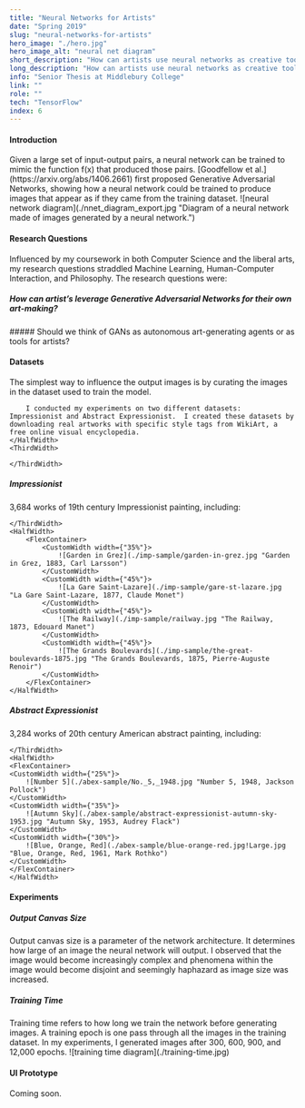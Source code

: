 ```yaml
---
title: "Neural Networks for Artists"
date: "Spring 2019"
slug: "neural-networks-for-artists"
hero_image: "./hero.jpg"
hero_image_alt: "neural net diagram"
short_description: "How can artists use neural networks as creative tools?"
long_description: "How can artists use neural networks as creative tools? I analyzed the uses of this technology with the goal of determining how adjustments to the neural network’s parameters could affect visual output. I conducted experiments using a reference implementation of a Generative Adversarial Network, documented the results, and suggested a graphical user interface to make the technology more accessible to artists."
info: "Senior Thesis at Middlebury College"
link: ""
role: ""
tech: "TensorFlow"
index: 6
---
```


#### Introduction

<FlexContainer>
<ThirdWidth>
Given a large set of input-output pairs, a neural network can be trained to mimic the function f(x) that produced those pairs.
[Goodfellow et al.](https://arxiv.org/abs/1406.2661) first proposed Generative Adversarial Networks, showing how a neural network could be trained to produce images
that appear as if they came from the training dataset.
</ThirdWidth>
<HalfWidth>
    ![neural network diagram](./nnet_diagram_export.jpg "Diagram of a neural network made of images generated by a neural network.")
</HalfWidth>
</FlexContainer>


#### Research Questions

<HalfWidth>
    Influenced by my coursework in both Computer Science and the liberal arts, my research questions straddled Machine Learning, Human-Computer Interaction, and Philosophy. The research questions were:

</HalfWidth>

<FlexContainer>
<ThirdWidth>

##### How can artist’s leverage Generative Adversarial Networks for their own art-making?

</ThirdWidth>
<ThirdWidth>
    ##### Should we think of GANs as autonomous art-generating agents or as tools for artists?
</ThirdWidth>
</FlexContainer>

#### Datasets
<FlexContainer>
    <HalfWidth>
        The simplest way to influence the output images is by curating the images in the dataset used to train the model.

        I conducted my experiments on two different datasets: Impressionist and Abstract Expressionist.  I created these datasets by downloading real artworks with specific style tags from WikiArt, a free online visual encyclopedia.
    </HalfWidth>
    <ThirdWidth>

    </ThirdWidth>
</FlexContainer>

##### Impressionist
<FlexContainer>
    <ThirdWidth>
        3,684 works of 19th century Impressionist painting, including:

    </ThirdWidth>
    <HalfWidth>
        <FlexContainer>
            <CustomWidth width={"35%"}>
                ![Garden in Grez](./imp-sample/garden-in-grez.jpg "Garden in Grez, 1883, Carl Larsson")
            </CustomWidth>
            <CustomWidth width={"45%"}>
                ![La Gare Saint-Lazare](./imp-sample/gare-st-lazare.jpg "La Gare Saint-Lazare, 1877, Claude Monet")
            </CustomWidth>
            <CustomWidth width={"45%"}>
                ![The Railway](./imp-sample/railway.jpg "The Railway, 1873, Edouard Manet")
            </CustomWidth>
            <CustomWidth width={"45%"}>
                ![The Grands Boulevards](./imp-sample/the-great-boulevards-1875.jpg "The Grands Boulevards, 1875, Pierre-Auguste Renoir")
            </CustomWidth>
        </FlexContainer>
    </HalfWidth>

</FlexContainer>



##### Abstract Expressionist
<FlexContainer>
    <ThirdWidth>
        3,284 works of 20th century American abstract painting, including:

    </ThirdWidth>
    <HalfWidth>
    <FlexContainer>
    <CustomWidth width={"25%"}>
        ![Number 5](./abex-sample/No._5,_1948.jpg "Number 5, 1948, Jackson Pollock")
    </CustomWidth>
    <CustomWidth width={"35%"}>
        ![Autumn Sky](./abex-sample/abstract-expressionist-autumn-sky-1953.jpg "Autumn Sky, 1953, Audrey Flack")
    </CustomWidth>
    <CustomWidth width={"30%"}>
        ![Blue, Orange, Red](./abex-sample/blue-orange-red.jpg!Large.jpg "Blue, Orange, Red, 1961, Mark Rothko")
    </CustomWidth>
    </FlexContainer>
    </HalfWidth>
</FlexContainer>


#### Experiments



##### Output Canvas Size
<FlexContainer>
<CustomWidth width={"20%"} verticalAlignment={"top"}>
    Output canvas size is a parameter of the network architecture.
    It determines how large of an image the neural network will output.

</CustomWidth>
<HalfWidth>
   <OutputSizeDiagram/>
</HalfWidth>
    <CustomWidth width={"20%"} verticalAlignment={"bottom"}>
        I observed that the image would become increasingly complex and phenomena within the image would become disjoint and seemingly haphazard as image size was increased.
    </CustomWidth>
</FlexContainer>

##### Training Time
<FlexContainer>
    <CustomWidth width={"20%"} verticalAlignment={"top"}>
        Training time refers to how long we train the network before generating images.
        A training epoch is one pass through all the images in the training dataset.
        In my experiments, I generated images after 300, 600, 900, and 12,000 epochs.
    </CustomWidth>
    <HalfWidth>
        ![training time diagram](./training-time.jpg)
    </HalfWidth>
    <CustomWidth width={"20%"}></CustomWidth>
</FlexContainer>


#### UI Prototype
Coming soon.